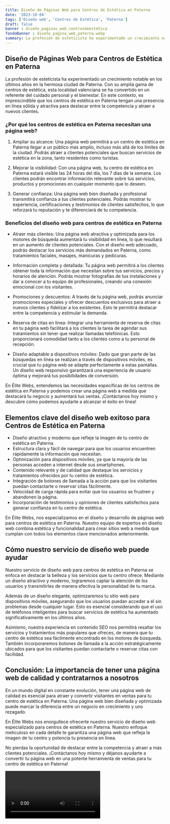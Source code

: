 ```yaml
---
title: Diseño de Páginas Web para Centros de Estética en Paterna
date: '2023-10-04'
tags: ['Diseño web', 'Centros de Estética', 'Paterna']
draft: false
banner : diseño_paginas_web_centrosdeestética
fondoBanner : diseño_pagina_web_paterna.webp
summary: La profesión de esteticista ha experimentado un crecimiento notable en los últimos años en la hermosa ciudad de Paterna. Con su amplia gama de centros de estética, esta localidad valenciana se ha convertido en un referente del cuidado personal y el bienestar. En este contexto, es imprescindible que los centros de estética en Paterna tengan una presencia en línea sólida y atractiva para destacar entre la competencia y atraer a nuevos clientes.
---
```


## Diseño de Páginas Web para Centros de Estética en Paterna

La profesión de esteticista ha experimentado un crecimiento notable en los últimos años en la hermosa ciudad de Paterna. Con su amplia gama de centros de estética, esta localidad valenciana se ha convertido en un referente del cuidado personal y el bienestar. En este contexto, es imprescindible que los centros de estética en Paterna tengan una presencia en línea sólida y atractiva para destacar entre la competencia y atraer a nuevos clientes.

### ¿Por qué los centros de estética en Paterna necesitan una página web?

1. Ampliar su alcance: Una página web permitirá a un centro de estética en Paterna llegar a un público más amplio, incluso más allá de los límites de la ciudad. Podrás atraer a clientes potenciales que buscan servicios de estética en la zona, tanto residentes como turistas.

2. Mejorar la visibilidad: Con una página web, tu centro de estética en Paterna estará visible las 24 horas del día, los 7 días de la semana. Los clientes podrán encontrar información relevante sobre tus servicios, productos y promociones en cualquier momento que lo deseen.

3. Generar confianza: Una página web bien diseñada y profesional transmitirá confianza a tus clientes potenciales. Podrás mostrar tu experiencia, certificaciones y testimonios de clientes satisfechos, lo que reforzará tu reputación y te diferenciará de tu competencia.

### Beneficios del diseño web para centros de estética en Paterna

- Atraer más clientes: Una página web atractiva y optimizada para los motores de búsqueda aumentará tu visibilidad en línea, lo que resultará en un aumento de clientes potenciales. Con el diseño web adecuado, podrás destacar los servicios más demandados en Paterna, como tratamientos faciales, masajes, manicuras y pedicuras.

- Información completa y detallada: Tu página web permitirá a los clientes obtener toda la información que necesitan sobre tus servicios, precios y horarios de atención. Podrás mostrar fotografías de tus instalaciones y dar a conocer a tu equipo de profesionales, creando una conexión emocional con los visitantes.

- Promociones y descuentos: A través de tu página web, podrás anunciar promociones especiales y ofrecer descuentos exclusivos para atraer a nuevos clientes y fidelizar a los existentes. Esto te permitirá destacar entre la competencia y estimular la demanda.

- Reserva de citas en línea: Integrar una herramienta de reserva de citas en tu página web facilitará a los clientes la tarea de agendar sus tratamientos sin tener que realizar llamadas telefónicas. Esto proporcionará comodidad tanto a los clientes como a tu personal de recepción.

- Diseño adaptable a dispositivos móviles: Dado que gran parte de las búsquedas en línea se realizan a través de dispositivos móviles, es crucial que tu página web se adapte perfectamente a estas pantallas. Un diseño web responsivo garantizará una experiencia de usuario óptima y mejorará tus posibilidades de conversión.

En Élite Webs, entendemos las necesidades específicas de los centros de estética en Paterna y podemos crear una página web a medida que destacará tu negocio y aumentará tus ventas. ¡Contáctanos hoy mismo y descubre cómo podemos ayudarte a alcanzar el éxito en línea!

<GifSeo />

<Cta />

## Elementos clave del diseño web exitoso para Centros de Estética en Paterna 

- Diseño atractivo y moderno que refleje la imagen de tu centro de estética en Paterna.
- Estructura clara y fácil de navegar para que los usuarios encuentren rápidamente la información que necesitan.
- Optimización para dispositivos móviles, ya que la mayoría de las personas acceden a internet desde sus smartphones.
- Contenido relevante y de calidad que destaque los servicios y tratamientos ofrecidos por tu centro de estética.
- Integración de botones de llamada a la acción para que los visitantes puedan contactarte o reservar citas fácilmente.
- Velocidad de carga rápida para evitar que los usuarios se frustren y abandonen la página.
- Incorporación de testimonios y opiniones de clientes satisfechos para generar confianza en tu centro de estética.

En Élite Webs, nos especializamos en el diseño y desarrollo de páginas web para centros de estética en Paterna. Nuestro equipo de expertos en diseño web combina estética y funcionalidad para crear sitios web a medida que cumplan con todos los elementos clave mencionados anteriormente. 

## Cómo nuestro servicio de diseño web puede ayudar

Nuestro servicio de diseño web para centros de estética en Paterna se enfoca en destacar la belleza y los servicios que tu centro ofrece. Mediante un diseño atractivo y moderno, lograremos captar la atención de los usuarios y transmitirles de manera efectiva la personalidad de tu marca.

Además de un diseño elegante, optimizaremos tu sitio web para dispositivos móviles, asegurando que los usuarios puedan acceder a él sin problemas desde cualquier lugar. Esto es esencial considerando que el uso de teléfonos inteligentes para buscar servicios de estética ha aumentado significativamente en los últimos años.

Asimismo, nuestra experiencia en contenido SEO nos permitirá resaltar los servicios y tratamientos más populares que ofreces, de manera que tu centro de estética sea fácilmente encontrado en los motores de búsqueda. También incorporaremos botones de llamada a la acción estratégicamente ubicados para que los visitantes puedan contactarte o reservar citas con facilidad.

## Conclusión: La importancia de tener una página web de calidad y contratarnos a nosotros

En un mundo digital en constante evolución, tener una página web de calidad es esencial para atraer y convertir visitantes en ventas para tu centro de estética en Paterna. Una página web bien diseñada y optimizada puede marcar la diferencia entre un negocio en crecimiento y uno rezagado.

En Élite Webs nos enorgullece ofrecerte nuestro servicio de diseño web especializado para centros de estética en Paterna. Nuestro enfoque meticuloso en cada detalle te garantiza una página web que refleja la imagen de tu centro y potencia tu presencia en línea.

No pierdas la oportunidad de destacar entre la competencia y atraer a más clientes potenciales. ¡Contáctanos hoy mismo y déjanos ayudarte a convertir tu página web en una potente herramienta de ventas para tu centro de estética en Paterna!

<Video />

<CtaBot job='Centros de Estética' city='Paterna'/>

<Gmaps query='Paterna+españa+maps' />